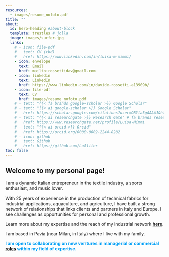 ```yaml
---
resources:
  - images/resume_nofoto.pdf
title: ""
about:
  id: hero-heading #about-block 
  template: trestles # jolla
  image: images/surfer.jpg
  links:
    # - icon: file-pdf
    #   text: CV (tbd)
    #   href: https://www.linkedin.com/in/luisa-m-mimmi/  
    - icon: envelope
      text: Email
      href: mailto:rossettidav@gmail.com
    - icon: linkedin
      text: LinkedIn
      href: https://www.linkedin.com/in/davide-rossetti-a13909b/
    - icon: file-pdf
      text: CV
      href: images/resume_nofoto.pdf         
    # - text: "{{< fa brands google-scholar >}} Google Scholar"
    # - text: "{{< ai google-scholar >}} Google Scholar"
    #   href: https://scholar.google.com/citations?user=OBYla5gAAAAJ&hl=en&oi=ao
    # - text: "{{< ai researchgate >}} Research Gate" # fa brands researchgate
    #   href: https://www.researchgate.net/profile/Luisa-Mimmi
    # - text: "{{< ai orcid >}} Orcid"
    #   href: https://orcid.org/0000-0002-2244-8282
    # - icon: github
    #   text: Github
    #   href: https://github.com/Lulliter
toc: false
---
```

<!-- [*Website under construction...*]{style="color:#A14155; font-size: 1.5em;"} -->

<!-- ESEMPI  -->

<!-- + https://bensoltoff.com/about/  -->
<!-- + https://albert-rapp.de/ -->
<!-- https://tanyaviz.com/about/ -->

::: {#hero-heading}

## Welcome to my personal page!

I am a dynamic Italian entrepreneur in the textile industry, a sports enthusiast, and music lover.   

With 25 years of experience in the production of technical fabrics for industrial applications, aquaculture, and agriculture, I have built a strong network of relationships that links clients and partners in Italy and Europe. I see challenges as opportunities for personal and professional growth.

Learn more about my expertise and the reach of my industrial network [**here**](https://daviderossetti.net/network/).

I am based in Pavia (near Milan, in Italy) where I live with my family.  

[I am open to collaborating on new ventures in managerial or commercial [**roles**](https://daviderossetti.net/services) within my field of expertise.]{style="color: #009ff5; font-weight: bold; height:75%"}
<!-- If you want to work with me as a collaborator, supervisor, instructor, or public speaker, drop me a message: -->

:::
